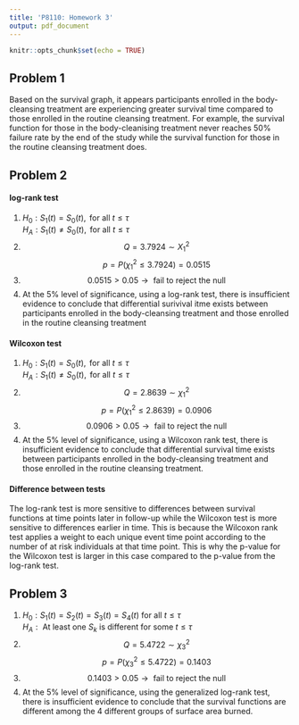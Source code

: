```yaml
---
title: 'P8110: Homework 3'
output: pdf_document
---
```


```r
knitr::opts_chunk$set(echo = TRUE)
```

\begin{center}
\textbf{Nick Williams \\
ntw2117}
\end{center}

## Problem 1

\vspace{8cm}

Based on the survival graph, it appears participants enrolled in the body-cleansing treatment are experiencing greater survival time compared to those enrolled in the routine cleansing treatment. For example, the survival function for those in the body-cleanising treatment never reaches 50% failure rate by the end of the study while the survival function for those in the routine cleansing treatment does.

## Problem 2

\vspace{5cm}

#### log-rank test

1. $H_0: S_1(t) = S_0(t), \text{ for all } t \leq \tau$  
   $H_A: S_1(t) \neq S_0(t), \text { for all } t \leq \tau$
   \newpage
2. $$Q = 3.7924 \sim X^2_1$$
   $$p = P(\chi^2_1 \leq 3.7924) = 0.0515$$
3. $$0.0515 > 0.05 \rightarrow \text{ fail to reject the null}$$
4. At the 5% level of significance, using a log-rank test, there is insufficient evidence to conclude that differential surivival itme exists between participants enrolled in the body-cleansing treatment and those enrolled in the routine cleansing treatment

#### Wilcoxon test

1. $H_0: S_1(t) = S_0(t), \text{ for all } t \leq \tau$  
   $H_A: S_1(t) \neq S_0(t), \text { for all } t \leq \tau$  
2. $$Q = 2.8639 \sim \chi^2_1$$
   $$p = P(\chi^2_1 \leq 2.8639) = 0.0906$$ 
3. $$0.0906 > 0.05 \rightarrow \text{ fail to reject the null}$$
4. At the 5% level of significance, using a Wilcoxon rank test, there is insufficient evidence to conclude that differential survival time exists between participants enrolled in the body-cleansing treatment and those enrolled in the routine cleansing treatment. 

#### Difference between tests

The log-rank test is more sensitive to differences between survival functions at time points later in follow-up while the Wilcoxon test is more sensitive to differences earlier in time. This is because the Wilcoxon rank test applies a weight to each unique event time point according to the number of at risk individuals at that time point. This is why the p-value for the Wilcoxon test is larger in this case compared to the p-value from the log-rank test. 

## Problem 3

\vspace{5cm}

1. $H_0: S_1(t) = S_2(t) = S_3(t) = S_4(t) \text{ for all } t \leq \tau$  
   $H_A: \text{ At least one } S_k \text{ is different for some } t \leq \tau$
2. $$Q = 5.4722 \sim \chi^2_3$$
   $$p = P(\chi^2_3 \leq 5.4722) = 0.1403$$
3. $$0.1403 > 0.05 \rightarrow \text{ fail to reject the null}$$
4. At the 5% level of significance, using the generalized log-rank test, there is insufficient evidence to conclude that the survival functions are different among the 4 different groups of surface area burned. 
